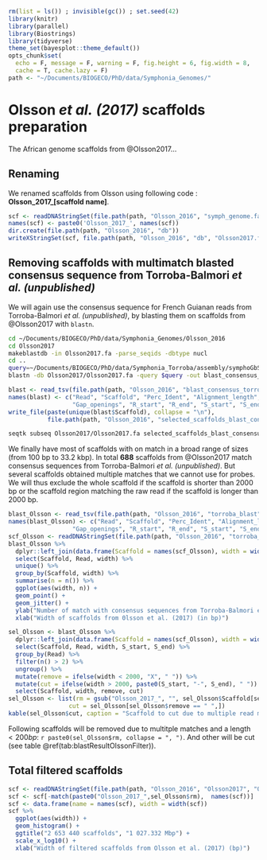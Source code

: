 ```r
rm(list = ls()) ; invisible(gc()) ; set.seed(42)
library(knitr)
library(parallel)
library(Biostrings)
library(tidyverse)
theme_set(bayesplot::theme_default())
opts_chunk$set(
  echo = F, message = F, warning = F, fig.height = 6, fig.width = 8,
  cache = T, cache.lazy = F)
path <- "~/Documents/BIOGECO/PhD/data/Symphonia_Genomes/"
```


# Olsson *et al. (2017)* scaffolds preparation

The African genome scaffolds from @Olsson2017...

## Renaming

We renamed scaffolds from Olsson using following code : **Olsson_2017_[scaffold name]**.

```r
scf <- readDNAStringSet(file.path(path, "Olsson_2016", "symph_genome.fa"))
names(scf) <- paste0('Olsson_2017_', names(scf))
dir.create(file.path(path, "Olsson_2016", "db"))
writeXStringSet(scf, file.path(path, "Olsson_2016", "db", "Olsson2017.fa")))
```

## Removing scaffolds with multimatch blasted consensus sequence from Torroba-Balmori *et al. (unpublished)*

We will again use the consensus sequence for French Guianan reads from Torroba-Balmori *et al. (unpublished)*, by blasting them on scaffolds from @Olsson2017 with `blastn`.

```bash
cd ~/Documents/BIOGECO/PhD/data/Symphonia_Genomes/Olsson_2016
cd Olsson2017
makeblastdb -in Olsson2017.fa -parse_seqids -dbtype nucl
cd ..
query=~/Documents/BIOGECO/PhD/data/Symphonia_Torroba/assembly/symphoGbS2_outfiles/symphoGbS2.firstline.fasta
blastn -db Olsson2017/Olsson2017.fa -query $query -out blast_consensus_torroba2.txt -evalue 1e-10 -best_hit_score_edge 0.05 -best_hit_overhang 0.25 -outfmt 6 -perc_identity 75 -max_target_seqs 10
```

```r
blast <- read_tsv(file.path(path, "Olsson_2016", "blast_consensus_torroba2.txt"), col_names = F)
names(blast) <- c("Read", "Scaffold", "Perc_Ident", "Alignment_length", "Mismatches",
                  "Gap_openings", "R_start", "R_end", "S_start", "S_end", "E", "Bits")
write_file(paste(unique(blast$Scaffold), collapse = "\n"), 
           file.path(path, "Olsson_2016", "selected_scaffolds_blast_consensus2.list"))
```

```bash
seqtk subseq Olsson2017/Olsson2017.fa selected_scaffolds_blast_consensus2.list >> selected_scaffolds_blast_consensus2.fa
```

We finally have most of scaffolds with on match in a broad range of sizes (from 100 bp to 33.2 kbp). In total **688** scaffolds from @Olsson2017 match consensus sequences from Torroba-Balmori *et al. (unpublished)*. But several scaffolds obtained multiple matches that we cannot use for probes. We will thus exclude the whole scaffold if the scaffold is shorter than 2000 bp or the scaffold region matching the raw read if the scaffold is longer than 2000 bp.

```r
blast_Olsson <- read_tsv(file.path(path, "Olsson_2016", "torroba_blast", "blast_consensus_torroba2.txt"), col_names = F)
names(blast_Olsson) <- c("Read", "Scaffold", "Perc_Ident", "Alignment_length", "Mismatches",
                  "Gap_openings", "R_start", "R_end", "S_start", "S_end", "E", "Bits")
scf_Olsson <- readDNAStringSet(file.path(path, "Olsson_2016", "torroba_blast", "selected_scaffolds_blast_consensus2.fa"))
blast_Olsson %>%
  dplyr::left_join(data.frame(Scaffold = names(scf_Olsson), width = width(scf_Olsson))) %>% 
  select(Scaffold, Read, width) %>%
  unique() %>%
  group_by(Scaffold, width) %>%
  summarise(n = n()) %>% 
  ggplot(aes(width, n)) +
  geom_point() +
  geom_jitter() +
  ylab("Number of match with consensus sequences from Torroba-Balmori et al (unpublished)") +
  xlab("Width of scaffolds from 0lsson et al. (2017) (in bp)")
```

```r
sel_Olsson <- blast_Olsson %>%
  dplyr::left_join(data.frame(Scaffold = names(scf_Olsson), width = width(scf_Olsson))) %>% 
  select(Scaffold, Read, width, S_start, S_end) %>% 
  group_by(Read) %>%
  filter(n() > 2) %>% 
  ungroup() %>% 
  mutate(remove = ifelse(width < 2000, "X", " ")) %>% 
  mutate(cut = ifelse(width > 2000, paste0(S_start, "-", S_end), " ")) %>% 
  select(Scaffold, width, remove, cut)
sel_Olsson <- list(rm = gsub("Olsson_2017_", "", sel_Olsson$Scaffold[sel_Olsson$remove == "X"]),
                 cut = sel_Olsson[sel_Olsson$remove == " ",])
kable(sel_Olsson$cut, caption = "Scaffold to cut due to multiple read match.") 
```

Following scaffolds will be removed due to multitple matches and a length $<200bp$: `r paste0(sel_Olsson$rm, collapse = ", ")`. And other will be cut (see table \@ref(tab:blastResultOlssonFilter)).

## Total filtered scaffolds

```r
scf <- readDNAStringSet(file.path(path, "Olsson_2016", "Olsson2017", "Olsson2017.fa"))
scf <- scf[-match(paste0("Olsson_2017_",sel_Olsson$rm),  names(scf))]
scf <- data.frame(name = names(scf), width = width(scf))
scf %>% 
  ggplot(aes(width)) +
  geom_histogram() +
  ggtitle("2 653 440 scaffolds", "1 027.332 Mbp") +
  scale_x_log10() +
  xlab("Width of filtered scaffolds from Olsson et al. (2017) (bp)")
```
